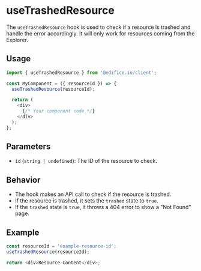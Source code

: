 
<Meta title="Hooks/useTrashedResource" />

# useTrashedResource

The `useTrashedResource` hook is used to check if a resource is trashed and handle the error accordingly.
It will only work for resources coming from the Explorer.

## Usage

```typescript
import { useTrashedResource } from '@edifice.io/client';

const MyComponent = ({ resourceId }) => {
  useTrashedResource(resourceId);

  return (
    <div>
      {/* Your component code */}
    </div>
  );
};
```

## Parameters

- `id` (`string | undefined`): The ID of the resource to check.

## Behavior

- The hook makes an API call to check if the resource is trashed.
- If the resource is trashed, it sets the `trashed` state to `true`.
- If the `trashed` state is `true`, it throws a 404 error to show a "Not Found" page.

## Example

```typescript
const resourceId = 'example-resource-id';
useTrashedResource(resourceId);

return <div>Resource Content</div>;
```
